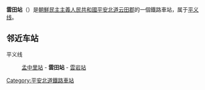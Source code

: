 {{unreferenced|time=2015-01-08T15:22:47+00:00}}
{{朝鮮半島車站資訊
|公司色 = red
|文字色 = 
|站名 = 雲田站
|圖片 = 
|pxl = 
|圖片說明 =
|前一站 = [[孟中里站|孟中里]]
|前一站距離 = 7.4
|後一站距離 = 13.0
|後一站 = [[雲岩站|雲岩]]
|諺文 = 운전역
|朝鮮漢字 = 雲田驛
|文觀部式 = Unjeon-yeok
|馬-賴式 = Unjŏn-yŏk
|副站名 = 
|車站編號 = 
|停站路線數 = 
|所屬公司 = [[朝鮮民主主義人民共和國鐵道省|朝鮮民主主義人民共和國鐵道省]]
|所屬路線 = [[平义线|平义线]]
|距離 = 89.1
|起點站 = [[平壤站|平壤]]
|所在地 =[[平安北道|平安北道]][[云田郡|云田郡]]
|車站構造 = 地面车站
|月台配置 = 
|啟用年月日 =
|廢站年月日 = 
|上下車人次 = 
|統計年度 = 
|轉車 = 
|備註 = 
|全寬備註 = 
}}

'''雲田站'''（{{kor|名=北|諺=운전역|漢=雲田驛|羅=Unjŏn yŏk|f=y}}）是[[朝鮮民主主義人民共和國|朝鮮民主主義人民共和國]][[平安北道|平安北道]][[云田郡|云田郡]]的一個鐵路車站，属于[[平义线|平义线]]。

==邻近车站==
平义线
:[[孟中里站|孟中里站]] - '''雲田站''' - [[雲岩站|雲岩站]]

{{朝鲜铁路小作品}}

{{平义线}}

[[Category:平安北道鐵路車站|Category:平安北道鐵路車站]]